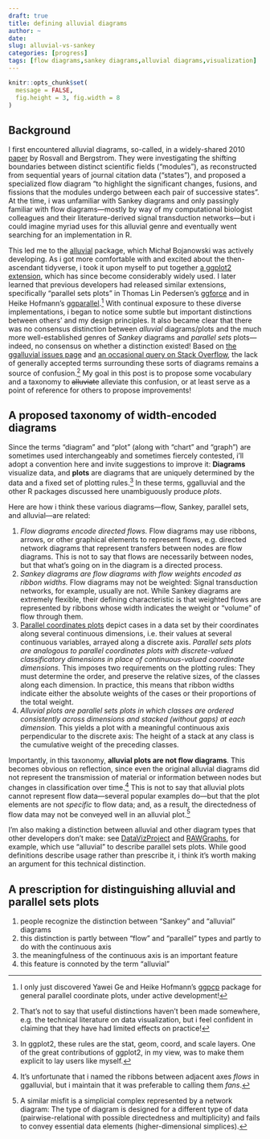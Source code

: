 ```yaml
---
draft: true
title: defining alluvial diagrams
author: ~
date: 
slug: alluvial-vs-sankey
categories: [progress]
tags: [flow diagrams,sankey diagrams,alluvial diagrams,visualization]
---
```


```r
knitr::opts_chunk$set(
  message = FALSE,
  fig.height = 3, fig.width = 8
)
```

## Background

I first encountered alluvial diagrams, so-called, in a widely-shared 2010 [paper](https://journals.plos.org/plosone/article?id=10.1371/journal.pone.0008694) by Rosvall and Bergstrom. They were investigating the shifting boundaries between distinct scientific fields ("modules"), as reconstructed from sequential years of journal citation data ("states"), and proposed a specialized flow diagram "to highlight the significant changes, fusions, and fissions that the modules undergo between each pair of successive states". At the time, i was unfamiliar with Sankey diagrams and only passingly familiar with flow diagrams---mostly by way of my computational biologist colleagues and their literature-derived signal transduction networks---but i could imagine myriad uses for this alluvial genre and eventually went searching for an implementation in R.

This led me to the [alluvial](https://github.com/mbojan/alluvial) package, which Michał Bojanowski was actively developing. As i got more comfortable with and excited about the then-ascendant tidyverse, i took it upon myself to put together [a ggplot2 extension](https://github.com/corybrunson/ggalluvial), which has since become considerably widely used. I later learned that previous developers had released similar extensions, specifically "parallel sets plots" in Thomas Lin Pedersen's [ggforce](https://ggforce.data-imaginist.com) and in Heike Hofmann's [ggparallel](https://github.com/heike/ggparallel).[^ggpcp]
With continual exposure to these diverse implementations, i began to notice some subtle but important distinctions between others' and my design principles. It also became clear that there was no consensus distinction between _alluvial_ diagrams/plots and the much more well-established genres of _Sankey_ diagrams and _parallel sets_ plots---indeed, no consensus on whether a distinction existed! Based on [the ggalluvial issues page](https://github.com/corybrunson/ggalluvial/issues) and [an occasional query on Stack Overflow](https://stackoverflow.com/search?q=ggalluvial), the lack of generally accepted terms surrounding these sorts of diagrams remains a source of confusion.[^literature] My goal in this post is to propose some vocabulary and a taxonomy to ~~alluviate~~ alleviate this confusion, or at least serve as a point of reference for others to propose improvements!

[^ggpcp]: I only just discovered Yawei Ge and Heike Hofmann's [ggpcp](https://yaweige.github.io/ggpcp/) package for general parallel coordinate plots, under active development!
[^literature]: That's not to say that useful distinctions haven't been made somewhere, e.g. the technical literature on data visualization, but i feel confident in claiming that they have had limited effects on practice!

## A proposed taxonomy of width-encoded diagrams

Since the terms "diagram" and "plot" (along with "chart" and "graph") are sometimes used interchangeably and sometimes fiercely contested, i'll adopt a convention here and invite suggestions to improve it: **Diagrams** visualize data, and **plots** are diagrams that are uniquely determined by the data and a fixed set of plotting rules.[^layers]
In these terms, ggalluvial and the other R packages discussed here unambiguously produce _plots_.

[^layers]: In ggplot2, these rules are the stat, geom, coord, and scale layers. One of the great contributions of ggplot2, in my view, was to make them explicit to lay users like myself.

Here are how i think these various diagrams---flow, Sankey, parallel sets, and alluvial---are related:

1. _Flow diagrams encode directed flows._ Flow diagrams may use ribbons, arrows, or other graphical elements to represent flows, e.g. directed network diagrams that represent transfers between nodes are flow diagrams. This is not to say that flows are necessarily between nodes, but that what's going on in the diagram is a directed process.
2. _Sankey diagrams are flow diagrams with flow weights encoded as ribbon widths._ Flow diagrams may not be weighted: Signal transduction networks, for example, usually are not. While Sankey diagrams are extremely flexible, their defining characteristic is that weighted flows are represented by ribbons whose width indicates the weight or "volume" of flow through them.
3. [Parallel coordinates plots](https://datascience.blog.wzb.eu/2016/09/27/parallel-coordinate-plots-for-discrete-and-categorical-data-in-r-a-comparison/) depict cases in a data set by their coordinates along several continuous dimensions, i.e. their values at several continuous variables, arrayed along a discrete axis. _Parallel sets plots are analogous to parallel coordinates plots with discrete-valued classificatory dimensions in place of continuous-valued coordinate dimensions._ This imposes two requirements on the plotting rules: They must determine the order, and preserve the relative sizes, of the classes along each dimension. In practice, this means that ribbon widths indicate either the absolute weights of the cases or their proportions of the total weight.
4. _Alluvial plots are parallel sets plots in which classes are ordered consistently across dimensions and stacked (without gaps) at each dimension._ This yields a plot with a meaningful continuous axis perpendicular to the discrete axis: The height of a stack at any class is the cumulative weight of the preceding classes.

Importantly, in this taxonomy, **alluvial plots are not flow diagrams**. This becomes obvious on reflection, since even the original alluvial diagrams did not represent the transmission of material or information between nodes but changes in classification over time.[^flows] This is not to say that alluvial plots cannot represent flow data---several popular examples do---but that the plot elements are not _specific_ to flow data; and, as a result, the directedness of flow data may not be conveyed well in an alluvial plot.[^network]

[^network]: A similar misfit is a simplicial complex represented by a network diagram: The type of diagram is designed for a different type of data (pairwise-relational with possible directedness and multiplicity) and fails to convey essential data elements (higher-dimensional simplices).

[^flows]: It's unfortunate that i named the ribbons between adjacent axes _flows_ in ggalluvial, but i maintain that it was preferable to calling them _fans_.

I'm also making a distinction between alluvial and other diagram types that other developers don't make: see [DataVizProject](https://datavizproject.com/data-type/alluvial-diagram/) and [RAWGraphs](https://rawgraphs.io/learning/how-to-make-an-alluvial-diagram/), for example, which use "alluvial" to describe parallel sets plots.
While good definitions describe usage rather than prescribe it, i think it's worth making an argument for this technical distinction.

## A prescription for distinguishing alluvial and parallel sets plots



1. people recognize the distinction between "Sankey" and "alluvial" diagrams
2. this distinction is partly between "flow" and "parallel" types and partly to do with the continuous axis
3. the meaningfulness of the continuous axis is an important feature
4. this feature is connoted by the term "alluvial"

